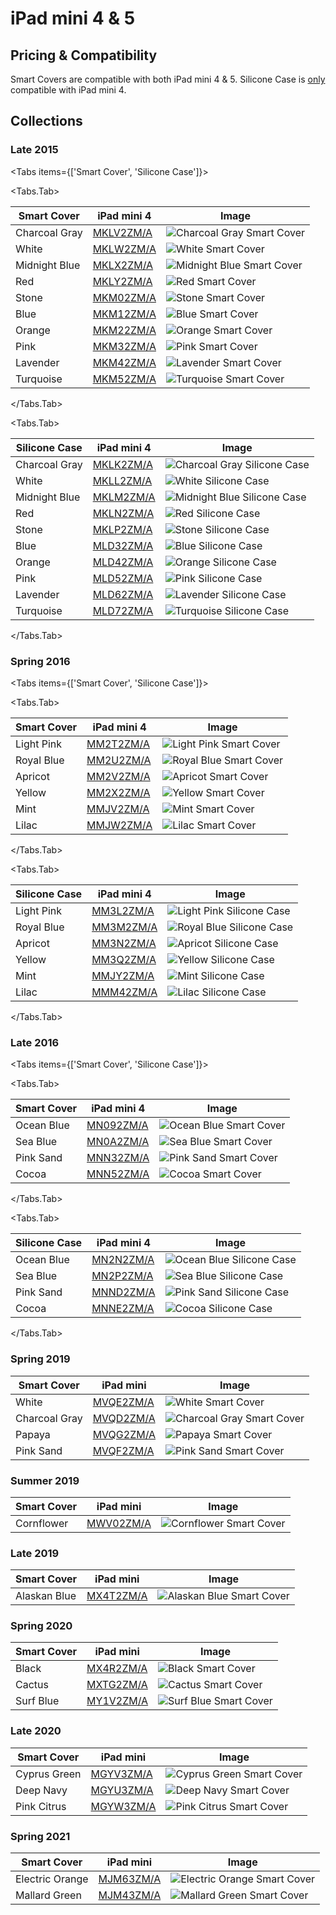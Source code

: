 
# iPad mini 4 & 5

## Pricing & Compatibility

Smart Covers are compatible with both iPad mini 4 & 5. Silicone Case is [only](https://ebookfriendly.com/apple-ipad-mini-5-2019-cases-compatible-earlier-model/) compatible with iPad mini 4.

## Collections

### Late 2015

<Tabs
  items={['Smart Cover', 'Silicone Case']}>

<Tabs.Tab>

| Smart Cover | iPad mini 4 | Image |
| --- | --- | --- |
| Charcoal Gray | [MKLV2ZM/A](/ipad_mini4/MKLV2) | ![Charcoal Gray Smart Cover](/everyphone/MKLV2.png) |
| White | [MKLW2ZM/A](/ipad_mini4/MKLW2) | ![White Smart Cover](/everyphone/MKLW2.png) |
| Midnight Blue | [MKLX2ZM/A](/ipad_mini4/MKLX2) | ![Midnight Blue Smart Cover](/everyphone/MKLX2.png) |
| Red | [MKLY2ZM/A](/ipad_mini4/MKLY2) | ![Red Smart Cover](/everyphone/MKLY2.png) |
| Stone | [MKM02ZM/A](/ipad_mini4/MKM02) | ![Stone Smart Cover](/everyphone/MKM02.png) |
| Blue | [MKM12ZM/A](/ipad_mini4/MKM12) | ![Blue Smart Cover](/everyphone/MKM12.png) |
| Orange | [MKM22ZM/A](/ipad_mini4/MKM22) | ![Orange Smart Cover](/everyphone/MKM22.png) |
| Pink | [MKM32ZM/A](/ipad_mini4/MKM32) | ![Pink Smart Cover](/everyphone/MKM32.png) |
| Lavender | [MKM42ZM/A](/ipad_mini4/MKM42) | ![Lavender Smart Cover](/everyphone/MKM42.png) |
| Turquoise | [MKM52ZM/A](/ipad_mini4/MKM52) | ![Turquoise Smart Cover](/everyphone/MKM52.png) |

</Tabs.Tab>

<Tabs.Tab>

| Silicone Case | iPad mini 4 | Image |
| --- | --- | --- |
| Charcoal Gray | [MKLK2ZM/A](/ipad_mini4/MKLK2) | ![Charcoal Gray Silicone Case](/everyphone/MKLK2.png) |
| White | [MKLL2ZM/A](/ipad_mini4/MKLL2) | ![White Silicone Case](/everyphone/MKLL2.png) |
| Midnight Blue | [MKLM2ZM/A](/ipad_mini4/MKLM2) | ![Midnight Blue Silicone Case](/everyphone/MKLM2.png) |
| Red | [MKLN2ZM/A](/ipad_mini4/MKLN2) | ![Red Silicone Case](/everyphone/MKLN2.png) |
| Stone | [MKLP2ZM/A](/ipad_mini4/MKLP2) | ![Stone Silicone Case](/everyphone/MKLP2.png) |
| Blue | [MLD32ZM/A](/ipad_mini4/MLD32) | ![Blue Silicone Case](/everyphone/MLD32.png) |
| Orange | [MLD42ZM/A](/ipad_mini4/MLD42) | ![Orange Silicone Case](/everyphone/MLD42.png) |
| Pink | [MLD52ZM/A](/ipad_mini4/MLD52) | ![Pink Silicone Case](/everyphone/MLD52.png) |
| Lavender | [MLD62ZM/A](/ipad_mini4/MLD62) | ![Lavender Silicone Case](/everyphone/MLD62.png) |
| Turquoise | [MLD72ZM/A](/ipad_mini4/MLD72) | ![Turquoise Silicone Case](/everyphone/MLD72.png) |

</Tabs.Tab>
</Tabs>

### Spring 2016

<Tabs
  items={['Smart Cover', 'Silicone Case']}>

<Tabs.Tab>

| Smart Cover | iPad mini 4 | Image |
| --- | --- | --- |
| Light Pink | [MM2T2ZM/A](/ipad_mini4/MM2T2) | ![Light Pink Smart Cover](/everyphone/MM2T2.png) |
| Royal Blue | [MM2U2ZM/A](/ipad_mini4/MM2U2) | ![Royal Blue Smart Cover](/everyphone/MM2U2.png) |
| Apricot | [MM2V2ZM/A](/ipad_mini4/MM2V2) | ![Apricot Smart Cover](/everyphone/MM2V2.png) |
| Yellow | [MM2X2ZM/A](/ipad_mini4/MM2X2) | ![Yellow Smart Cover](/everyphone/MM2X2.png) |
| Mint | [MMJV2ZM/A](/ipad_mini4/MMJV2) | ![Mint Smart Cover](/everyphone/MMJV2.png) |
| Lilac | [MMJW2ZM/A](/ipad_mini4/MMJW2) | ![Lilac Smart Cover](/everyphone/MMJW2.png) |

</Tabs.Tab>

<Tabs.Tab>

| Silicone Case | iPad mini 4 | Image |
| --- | --- | --- |
| Light Pink | [MM3L2ZM/A](/ipad_mini4/MM3L2) | ![Light Pink Silicone Case](/everyphone/MM3L2.png) |
| Royal Blue | [MM3M2ZM/A](/ipad_mini4/MM3M2) | ![Royal Blue Silicone Case](/everyphone/MM3M2.png) |
| Apricot | [MM3N2ZM/A](/ipad_mini4/MM3N2) | ![Apricot Silicone Case](/everyphone/MM3N2.png) |
| Yellow | [MM3Q2ZM/A](/ipad_mini4/MM3Q2) | ![Yellow Silicone Case](/everyphone/MM3Q2.png) |
| Mint | [MMJY2ZM/A](/ipad_mini4/MMJY2) | ![Mint Silicone Case](/everyphone/MMJY2.png) |
| Lilac | [MMM42ZM/A](/ipad_mini4/MMM42) | ![Lilac Silicone Case](/everyphone/MMM42.png) |

</Tabs.Tab>
</Tabs>

### Late 2016

<Tabs
  items={['Smart Cover', 'Silicone Case']}>

<Tabs.Tab>

| Smart Cover | iPad mini 4 | Image |
| --- | --- | --- |
| Ocean Blue | [MN092ZM/A](/ipad_mini4/MN092) | ![Ocean Blue Smart Cover](/everyphone/MN092.png) |
| Sea Blue | [MN0A2ZM/A](/ipad_mini4/MN0A2) | ![Sea Blue Smart Cover](/everyphone/MN0A2.png) |
| Pink Sand | [MNN32ZM/A](/ipad_mini4/MNN32) | ![Pink Sand Smart Cover](/everyphone/MNN32.png) |
| Cocoa | [MNN52ZM/A](/ipad_mini4/MNN52) | ![Cocoa Smart Cover](/everyphone/MNN52.png) |

</Tabs.Tab>

<Tabs.Tab>

| Silicone Case | iPad mini 4 | Image |
| --- | --- | --- |
| Ocean Blue | [MN2N2ZM/A](/ipad_mini4/MN2N2) | ![Ocean Blue Silicone Case](/everyphone/MN2N2.png) |
| Sea Blue | [MN2P2ZM/A](/ipad_mini4/MN2P2) | ![Sea Blue Silicone Case](/everyphone/MN2P2.png) |
| Pink Sand | [MNND2ZM/A](/ipad_mini4/MNND2) | ![Pink Sand Silicone Case](/everyphone/MNND2.png) |
| Cocoa | [MNNE2ZM/A](/ipad_mini4/MNNE2) | ![Cocoa Silicone Case](/everyphone/MNNE2.png) |

</Tabs.Tab>
</Tabs>

### Spring 2019

| Smart Cover | iPad mini | Image |
| --- | --- | --- |
| White | [MVQE2ZM/A](/ipad_mini4/MVQE2) | ![White Smart Cover](/everyphone/MVQE2.png) |
| Charcoal Gray | [MVQD2ZM/A](/ipad_mini4/MVQD2) | ![Charcoal Gray Smart Cover](/everyphone/MVQD2.png) |
| Papaya | [MVQG2ZM/A](/ipad_mini4/MVQG2) | ![Papaya Smart Cover](/everyphone/MVQG2.png) |
| Pink Sand | [MVQF2ZM/A](/ipad_mini4/MVQF2) | ![Pink Sand Smart Cover](/everyphone/MVQF2.png) |

### Summer 2019

| Smart Cover | iPad mini | Image |
| --- | --- | --- |
| Cornflower | [MWV02ZM/A](/ipad_mini4/MWV02) | ![Cornflower Smart Cover](/everyphone/MWV02.png) |

### Late 2019

| Smart Cover | iPad mini | Image |
| --- | --- | --- |
| Alaskan Blue | [MX4T2ZM/A](/ipad_mini4/MX4T2) | ![Alaskan Blue Smart Cover](/everyphone/MX4T2.png) |

### Spring 2020

| Smart Cover | iPad mini | Image |
| --- | --- | --- |
| Black | [MX4R2ZM/A](/ipad_mini4/MX4R2) | ![Black Smart Cover](/everyphone/MX4R2.png) |
| Cactus | [MXTG2ZM/A](/ipad_mini4/MXTG2) | ![Cactus Smart Cover](/everyphone/MXTG2.png) |
| Surf Blue | [MY1V2ZM/A](/ipad_mini4/MY1V2) | ![Surf Blue Smart Cover](/everyphone/MY1V2.png) |

### Late 2020

| Smart Cover | iPad mini | Image |
| --- | --- | --- |
| Cyprus Green | [MGYV3ZM/A](/ipad_mini4/MGYV3) | ![Cyprus Green Smart Cover](/everyphone/MGYV3.png) |
| Deep Navy | [MGYU3ZM/A](/ipad_mini4/MGYU3) | ![Deep Navy Smart Cover](/everyphone/MGYU3.png) |
| Pink Citrus | [MGYW3ZM/A](/ipad_mini4/MGYW3) | ![Pink Citrus Smart Cover](/everyphone/MGYW3.png) |

### Spring 2021

| Smart Cover | iPad mini | Image |
| --- | --- | --- |
| Electric Orange | [MJM63ZM/A](/ipad_mini4/MJM63) | ![Electric Orange Smart Cover](/everyphone/MJM63.png) |
| Mallard Green | [MJM43ZM/A](/ipad_mini4/MJM43) | ![Mallard Green Smart Cover](/everyphone/MJM43.png) |
